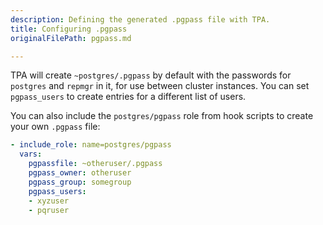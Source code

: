 ```yaml
---
description: Defining the generated .pgpass file with TPA.
title: Configuring .pgpass
originalFilePath: pgpass.md

---
```


TPA will create `~postgres/.pgpass` by default with the passwords
for `postgres` and `repmgr` in it, for use between cluster instances.
You can set `pgpass_users` to create entries for a different list of
users.

You can also include the `postgres/pgpass` role from hook scripts to
create your own `.pgpass` file:

```yaml
- include_role: name=postgres/pgpass
  vars:
    pgpassfile: ~otheruser/.pgpass
    pgpass_owner: otheruser
    pgpass_group: somegroup
    pgpass_users:
    - xyzuser
    - pqruser
```
